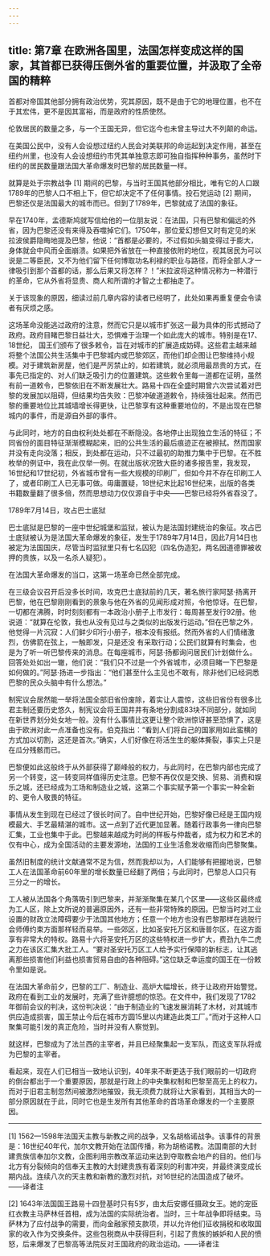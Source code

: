 ```yaml
---
---
---
```

title: 第7章 在欧洲各国里，法国怎样变成这样的国家，其首都已获得压倒外省的重要位置，并汲取了全帝国的精粹
---

首都对帝国其他部分拥有政治优势，究其原因，既不是由于它的地理位置，也不在于其宏伟，更不是因其富裕，而是政府的性质使然。

伦敦居民的数量之多，与一个王国无异，但它迄今也未曾主导过大不列颠的命运。

在美国公民中，没有人会设想过纽约人民会对美联邦的命运起到决定作用，甚至在纽约州里，也没有人会设想纽约市凭其单独意志即可独自指挥种种事务，虽然时下纽约的居民数量跟法国大革命爆发时巴黎的居民数量一样。

就算是处于宗教战争 [1] 期间的巴黎，与当时王国其他部分相比，唯有它的人口跟1789年的巴黎人口不相上下，但它却决定不了任何事情。投石党运动 [2] 期间，巴黎还仅是法国最大的城市而已。但到了1789年，巴黎就成了法国的象征。

早在1740年，孟德斯鸠就写信给他的一位朋友说：在法国，只有巴黎和偏远的外省，因为巴黎还没有来得及吞噬掉它们。1750年，那位爱幻想但又时有定见的米拉波侯爵隐晦地提及巴黎，他说：“首都是必要的，不过假如头脑变得过于膨大，身体就会中风而全面崩溃。如果把外省放在一种直接依附的地位，视其居民为可以说是二等臣民，又不为他们留下任何博取功名利禄的职业与路径，而将全部人才一律吸引到那个首都的话，那么后果又将怎样？！”米拉波将这种情况称为一种潜行的革命，它从外省将显贵、商人和所谓的才智之士都抽走了。

关于该现象的原因，细读过前几章内容的读者已经明了，此处如果再重复便会令读者有厌烦之感。

这场革命没能逃过政府的注意，然而它只是以城市扩张这一最为具体的形式撼动了政府。政府目睹巴黎日益壮大，恐惧难于治理一个如此庞大的城市。特别是在17、18世纪， 国王们颁布了很多敕令，旨在对城市的扩展造成妨碍。这些君主越来越将整个法国公共生活集中于巴黎城内或巴黎郊区，而他们却企图让巴黎维持小规模。对于建筑新房屋，他们是严厉禁止的，如若建筑，就必须用最昂贵的方式，在事先已指定的、对人们缺乏吸引力的位置建筑。这些敕令里每一道都在证明，虽然有前一道敕令，巴黎依旧在不断发展壮大。路易十四在全盛时期曾六次尝试着对巴黎的发展加以阻碍，但结果均告失败：巴黎冲破道道敕令，持续强壮起来。然而巴黎的重要地位比其城墙增长得更快，让巴黎享有这种重要地位的，不是出现在巴黎城内的事件，而是源自外部的事件。

与此同时，地方的自由权利处处都在不断隐没。各地停止出现独立生活的特征；不同省份的面目特征渐渐模糊起来，旧的公共生活的最后痕迹正在被擦拭。然而国家并没有走向没落；相反，到处都在运动，只不过最初的助推力集中于巴黎。在不胜枚举的例证中，我在此仅举一例。在就出版状况致大臣的诸多报告里，我发现，16世纪和17世纪初，外省城市曾有一些大规模的印刷厂，但如今并不存在印刷工人了，或者印刷工人已无事可做。毋庸置疑，18世纪末比起16世纪来，出版的各类书籍数量翻了很多倍，然而思想动力仅仅源自于中央——巴黎已经将外省吞没了。



1789年7月14日，攻占巴士底狱

巴士底狱是巴黎的一座中世纪城堡和监狱，被认为是法国封建统治的象征。攻占巴士底狱被认为是法国大革命爆发的象征，发生于1789年7月14日，因此7月14日也被定为法国国庆，尽管当时监狱里只有七名囚犯（四名伪造犯，两名因道德罪被收押的贵族，以及一名杀人疑犯）。



在法国大革命爆发的当口，这第一场革命已然全部完成。

在三级会议召开后没多长时间，攻克巴士底狱前的几天，著名旅行家阿瑟·扬离开巴黎，他在巴黎刚刚看到的景象与他在外省的见闻形成对照，令他惊讶。在巴黎，一切都在沸腾，时时刻刻都有一本政治小册子上市发行：每周甚至发行92册。他说道：“就算在伦敦，我也从没有见过与之类似的出版发行运动。”但在巴黎之外，他觉得一片沉寂：人们鲜少印行小册子，根本没有报纸。然而外省的人们情绪激烈，仿佛箭在弦上，一触即发，只是还没 有采取行动；公民们就算有时集会，也是为了听一听巴黎传来的消息。在每座城市，阿瑟·扬都询问居民们计划做什么。回答处处如出一辙，他们说：“我们只不过是一个外省城市，必须目睹一下巴黎是如何做的。”阿瑟·扬进一步指出：“他们甚至什么主见也不敢有，除非他们已经洞悉巴黎的民众头脑中有什么想法。”

制宪议会居然能一举将法国全部旧省份废除，着实让人震惊，这些旧省份有很多比君主制还要历史悠久，制宪议会将王国井井有条地分割成83块不同部分，就如同在新世界划分处女地一般。没有什么事情比这更让整个欧洲惊讶甚至恐惧了，这是由于欧洲对此一点准备也没有。伯克指出：“看到人们将自己的国家用如此蛮横的方式加以切割，这还是首次。”确实，人们好像在将活生生的躯体撕裂，事实上只是在瓜分残骸而已。

巴黎便如此这般终于从外部获得了巅峰般的权力，与此同时，在巴黎内部也完成了另一个转变，这一转变同样值得历史注意。巴黎不再仅仅是交换、贸易、消费和娱乐之城，还已经成为工场和制造业之城，这第二个事实赋予第一个事实一种全新的、更令人敬畏的特征。

事情从发生到现在已经过了很长时间了。自中世纪开始，巴黎好像已经是王国内规模最大、手艺最精湛的城市。这一点到了近代更加显著。随着行政事务一律向巴黎汇集，工业也集中于此。巴黎越来越成为时尚的样板与仲裁者，成为权力和艺术的仅有中心，成为全国活动的主要发源地，法国的工业生活愈发收缩而向巴黎聚集。

虽然旧制度的统计文献通常不足为信，然而我却以为，人们能够有把握地说，巴黎工人在法国革命前60年里的增长数量已经翻了两倍；与此同时，巴黎总人口只有三分之一的增长。

工人被从法国各个角落吸引到巴黎来，并渐渐聚集在某几个区里——这些区最终成为工人区，除上文所说的普遍原因外，还有一些非常特殊的原因。巴黎当时对工业设置的财政立法障碍要少于法国其他地方；任意一个地方也没有巴黎那样在逃脱行会师傅约束方面那样轻而易举。一些郊区，比如圣安托万区和唐普尔区，在这方面享有非常大的特权。路易十六将圣安托万区的这些特权进一步扩大，费劲九牛二虎之力在该区汇集大批工人。“要对圣安托万区工人给予实行保障的新标志，让其逃离那些损害他们利益也损害贸易自由的各种阻碍。”这位缺乏幸运度的国王在一份敕令里如是说。

在法国大革命前夕，巴黎的工厂、制造业、高炉大幅增长，终于让政府开始警觉。政府在看到工业的发展时，充满了些许臆想的惊恐。在文件中，我们发现了1782年御前会议的判决，这份判决说：“由于制造业的飞速发展消耗了木材，对其城市供应造成损害，国王禁止今后在城市方圆15里以内建造此类工厂。”而对于这种人口聚集可能引发的真正危险，当时并没有人察觉到。

就这样，巴黎成为了法兰西的主宰者，并且已经聚集起一支军队，而这支军队将成为巴黎的主宰者。

看起来，现在人们已相当一致地认识到，40年来不断更迭于我们眼前的一切政府的倒台都出于一个重要原因，那就是行政上的中央集权制和巴黎至高无上的权力。而对于旧君主制忽然间被激烈地摧毁，我无须费力就将让大家看到，其相当大的一部分原因就在于此，同时它也是生发所有其他革命的首场革命爆发的一个主要原因。



* * *



[1] 1562—1598年法国天主教与新教之间的战争，又名胡格诺战争。该事件的背景是：16世纪40年代，加尔文教开始在法国传播，称为胡格诺教。法国南部的大封建贵族信奉加尔文教，企图利用宗教改革运动来达到夺取教会地产的目的。他们与北方有分裂倾向的信奉天主教的大封建贵族有着深刻的利害冲突，并最终演变成长期内战。连续八次的天主教和新教的激烈对抗，对16世纪的法国造成了破坏。——译者注

[2] 1643年法国国王路易十四登基时只有5岁，由太后安娜任摄政女王。她的宠臣红衣教主马萨林任首相，成为法国的实际统治者。当时，三十年战争即将结束。马萨林为了应付战争的需要，而向金融家预支款项，并以允许他们征收捐税和收取国家的收入作为交换条件。这些包税商从中获得巨利，引起了贵族的嫉妒和人民的愤怒，后来爆发了巴黎高等法院反对王国政府的政治运动。——译者注